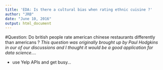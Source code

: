 ```yaml
---
title: 'EDA: Is there a cultural bias when rating ethnic cuisine ?'
author: "JRB"
date: "June 10, 2016"
output: html_document
---
```


#Question: Do british people rate american chinese restaurants differently than americans ?
*This question was originally brought up by Paul Hodgkins in our of our discussions and I thought it would be a good application for data science....*

* use Yelp APIs and get busy...